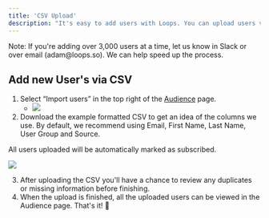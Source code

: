 ```yaml
---
title: 'CSV Upload'
description: "It's easy to add users with Loops. You can upload users via CSV to populate your account with your existing database, you can sync users via API, or you can sync users via Zapier."
---
```


<Tip>
  Note: If you're adding over 3,000 users at a time, let us know in Slack or
  over email (adam@loops.so). We can help speed up the process.
</Tip>

## Add new User's via CSV

1. Select “Import users” in the top right of the [Audience](https://app.loops.so/audience/ckxj9uw97000509l1dhoxhk4p) page.
   - ![](/images/select-import-users.png)
2. Download the example formatted CSV to get an idea of the columns we use. By default, we recommend using Email, First Name, Last Name, User Group and Source.

All users uploaded will be automatically marked as subscribed.

![](/images/import-users.png)

3. After uploading the CSV you'll have a chance to review any duplicates or missing information before finishing.
4. When the upload is finished, all the uploaded users can be viewed in the Audience page. That's it! 🎊
